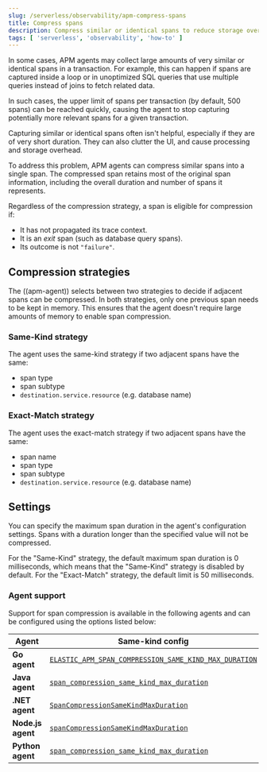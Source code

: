 ```yaml
---
slug: /serverless/observability/apm-compress-spans
title: Compress spans
description: Compress similar or identical spans to reduce storage overhead, processing power needed, and clutter in the Applications UI.
tags: [ 'serverless', 'observability', 'how-to' ]
---
```


<p><DocBadge template="technical preview" /></p>

In some cases, APM agents may collect large amounts of very similar or identical spans in a transaction.
For example, this can happen if spans are captured inside a loop or in unoptimized SQL queries that use multiple
queries instead of joins to fetch related data.

In such cases, the upper limit of spans per transaction (by default, 500 spans) can be reached quickly, causing the agent to stop capturing potentially more relevant spans for a given transaction.

Capturing similar or identical spans often isn't helpful, especially if they are of very short duration.
They can also clutter the UI, and cause processing and storage overhead.

To address this problem, APM agents can compress similar spans into a single span.
The compressed span retains most of the original span information, including the overall duration and number of spans it represents.

Regardless of the compression strategy, a span is eligible for compression if:

- It has not propagated its trace context.
- It is an _exit_ span (such as database query spans).
- Its outcome is not `"failure"`.

## Compression strategies

The ((apm-agent)) selects between two strategies to decide if adjacent spans can be compressed.
In both strategies, only one previous span needs to be kept in memory.
This ensures that the agent doesn't require large amounts of memory to enable span compression.

### Same-Kind strategy

The agent uses the same-kind strategy if two adjacent spans have the same:

 * span type
 * span subtype
 * `destination.service.resource` (e.g. database name)

### Exact-Match strategy

The agent uses the exact-match strategy if two adjacent spans have the same:

 * span name
 * span type
 * span subtype
 * `destination.service.resource` (e.g. database name)

## Settings

You can specify the maximum span duration in the agent's configuration settings.
Spans with a duration longer than the specified value will not be compressed.

For the "Same-Kind" strategy, the default maximum span duration is 0 milliseconds, which means that
the "Same-Kind" strategy is disabled by default.
For the "Exact-Match" strategy, the default limit is 50 milliseconds.

### Agent support

Support for span compression is available in the following agents and can be configured
using the options listed below:

| Agent | Same-kind config | Exact-match config |
|---|---|---|
| **Go agent** | [`ELASTIC_APM_SPAN_COMPRESSION_SAME_KIND_MAX_DURATION`](((apm-go-ref-v))/configuration.html#config-span-compression-same-kind-duration) | [`ELASTIC_APM_SPAN_COMPRESSION_EXACT_MATCH_MAX_DURATION`](((apm-go-ref-v))/configuration.html#config-span-compression-exact-match-duration) |
| **Java agent** | [`span_compression_same_kind_max_duration`](((apm-java-ref-v))/config-huge-traces.html#config-span-compression-same-kind-max-duration) | [`span_compression_exact_match_max_duration`](((apm-java-ref-v))/config-huge-traces.html#config-span-compression-exact-match-max-duration) |
| **.NET agent** | [`SpanCompressionSameKindMaxDuration`](((apm-dotnet-ref-v))/config-core.html#config-span-compression-same-kind-max-duration) | [`SpanCompressionExactMatchMaxDuration`](((apm-dotnet-ref-v))/config-core.html#config-span-compression-exact-match-max-duration) |
| **Node.js agent** | [`spanCompressionSameKindMaxDuration`](((apm-node-ref-v))/configuration.html#span-compression-same-kind-max-duration) | [`spanCompressionExactMatchMaxDuration`](((apm-node-ref-v))/configuration.html#span-compression-exact-match-max-duration) |
| **Python agent** | [`span_compression_same_kind_max_duration`](((apm-py-ref-v))/configuration.html#config-span-compression-same-kind-max-duration) | [`span_compression_exact_match_max_duration`](((apm-py-ref-v))/configuration.html#config-span-compression-exact-match-max_duration) |
